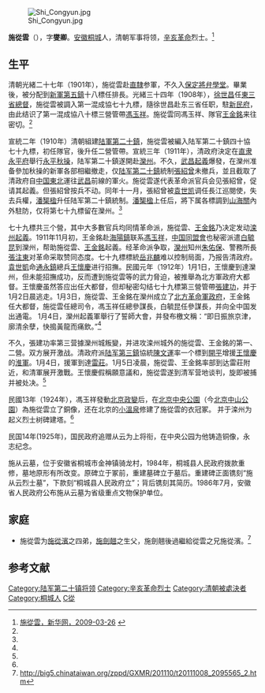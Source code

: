 [[File:Shi_Congyun.jpg|thumb]]

'''施從雲'''（{{bd|1880年||1912年|catIdx=S施}}），字'''燮卿'''。[[安徽|安徽]][[桐城|桐城]]人，清朝军事将领，[[辛亥革命|辛亥革命]]烈士。<ref name=xhw>[http://www.ah.xinhua.org/jg60nahp/2009-03/26/content_16067737.htm 施從雲，新华网，2009-03-26] {{webarchive|url=https://web.archive.org/web/20170113013109/http://www.ah.xinhua.org/jg60nahp/2009-03/26/content_16067737.htm |date=2017-01-13 }}</ref>

==生平==
清朝光緒二十七年（1901年），施從雲赴[[直隸|直隸]]参軍，不久入[[保定將弁學堂|保定將弁學堂]]。畢業後，被分配到[[陆军第五镇|新軍第五鎮]]十八標任排長。光緒三十四年（1908年），[[徐世昌|徐世昌]]任[[東三省總督|東三省總督]]，施從雲被調入第一混成協七十九標，隨徐世昌赴东三省任职，駐[[新民府|新民府]]，由此结识了第一混成協八十標三營管帶[[馮玉祥|馮玉祥]]。施從雲同馮玉祥、隊官[[王金銘|王金銘]]来往密切。<ref name=xhw/>

宣統二年（1910年）清朝組建[[陆軍第二十鎮|陆軍第二十鎮]]，施從雲被編入陆军第二十鎮四十協七十九標，初任隊官，後升任二營管帶。宣統三年（1911年），清政府決定在[[直隶|直隶]][[永平府|永平府]]舉行[[永平秋操|永平秋操]]，陆军第二十鎮遂開赴[[灤州|灤州]]。不久，[[武昌起義|武昌起義]]爆發，在灤州准备參加秋操的新軍各部相繼撤走，仅[[陆军第二十鎮|陆军第二十鎮]]統制[[張紹曾|張紹曾]]未撤兵，並且截取了清政府自[[中国東北|中国東北]]運往[[武昌|武昌]]前線的軍火。施從雲遂代表革命派官兵会见張紹曾，促请其起義。但張紹曾按兵不动。同年十一月，張紹曾被[[袁世凯|袁世凯]]调任長江巡閱使，失去兵權，[[潘榘楹|潘榘楹]]升任陆军第二十鎮統制。[[潘榘楹|潘榘楹]]上任后，將下属各標調到[[山海關|山海關]]內外駐防，仅将第七十九標留在灤州。<ref name=xhw/>

七十九標共三个營，其中大多數官兵均同情革命派，施從雲、[[王金銘|王金銘]]乃决定发动[[滦州起義|滦州起義]]。1911年11月初，王金銘赴[[海陽鎮|海陽鎮]]联系[[馮玉祥|馮玉祥]]，[[中国同盟會|中国同盟會]]也秘密派遣[[白毓昆|白毓昆]]到灤州，帮助施從雲、[[王金銘|王金銘]]起義。经革命派争取，[[灤州|灤州]]知州[[朱佑保|朱佑保]]、警務所長[[張注東|張注東]]对革命采取赞同态度。七十九標標統[[岳兆麟|岳兆麟]]难以控制局面，乃报告清政府。[[袁世凱|袁世凱]]命[[通永鎮|通永鎮]]總兵[[王懷慶|王懷慶]]进行招撫。民國元年（1912年）1月1日，王懷慶到達灤州，但未能招撫成功，反而遭到施從雲等的武力脅迫，被推舉為北方軍政府大都督。王懷慶虽然答应出任大都督，但却秘密勾结七十九標第三營管帶[[張建功|張建功]]，并于1月2日晨逃走。1月3日，施從雲、王金銘在灤州成立了[[北方革命軍政府|北方革命軍政府]]，王金銘任大都督，施從雲任總司令，馮玉祥任總參謀長，白毓昆任參謀長，并向全中国发出通電。 1月4日，灤州起義軍舉行了誓師大會，并發布檄文稱：“即日振旅京津，廓清余孽，快搗黃龍而痛飲。”<ref name=xhw/>

不久，張建功率第三营據灤州城叛變，并进攻滦州城外的施從雲、王金銘的第一、二營。双方展开激战。清政府派[[陆军第三鎮|陆军第三鎮]]協統[[陳文運|陳文運]]率一个標到[[开平区|開平]]增援[[王懷慶|王懷慶]]的[[淮軍|淮軍]]。1月4日，援軍到達[[雷莊|雷莊]]。1月5日凌晨，施從雲、王金銘率部到达雷莊附近，和清軍展开激戰。王懷慶假稱願意議和，施從雲遂到清军营地谈判，旋即被捕并被处决。<ref name=xhw/>

民國13年（1924年），馮玉祥發動[[北京政变_(1924年)|北京政變]]后，在[[北京中央公園|北京中央公園]]（今[[北京中山公園|北京中山公園]]）為施從雲立了銅像，还在北京的[[温泉地区|小溫泉]]修建了施從雲的衣冠冢。 并于滦州为起义烈士树碑建塔。<ref name=xhw/>

民国14年(1925年)，国民政府追赠从云为上将衔，在中央公园为他铸造铜像，永志纪念。

施从云墓，位于安徽省桐城市金神镇骑龙村，1984年，桐城县人民政府拨款重修，墓地原形有所改变。原碑立于冢前，重建墓碑立于墓后。重建碑正面镌刻“施从云烈士墓”，下款刻“桐城县人民政府立”；背后镌刻其简历。1986年7月，安徽省人民政府公布施从云墓为省级重点文物保护单位。

==家庭==
*施從雲为[[施從濱|施從濱]]之四弟，[[施劍翹|施劍翹]]之生父，施劍翹後過繼給從雲之兄施從濱。<ref>http://big5.chinataiwan.org/zppd/GXMR/201110/t20111008_2095565_2.htm{{dead link|date=2018年3月 |bot=InternetArchiveBot |fix-attempted=yes }}</ref>

==参考文献==
{{reflist}}

{{DEFAULTSORT:Shi施}}
[[Category:陆军第二十镇将领|Category:陆军第二十镇将领]]
[[Category:辛亥革命烈士|Category:辛亥革命烈士]]
[[Category:清朝被處決者|Category:清朝被處決者]]
[[Category:桐城人|Category:桐城人]]
[[Category:施姓|C從]]